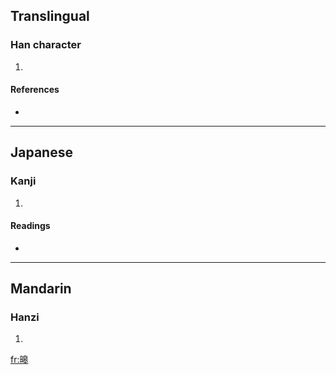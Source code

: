 ==Translingual==

===Han character===
{{Han char|rn=72|rad=日|as=10|sn=14|four=|canj=日竹日十 (AHAJ), X日竹日十 (XAHAJ)}}

# {{defn|Han|sort=日10}}

====References====
* {{Han ref|kx=0499.020|dkj=14101|dj=0868.050|hdz=21530.090|uh=66A4|ud=26276}}

----

==Japanese==

===Kanji===
{{ja-kanji|grade=|rs=日10}}

# {{defn|Japanese}}

====Readings====
* {{ja-readings|on=[[こう]] (kō), [[ごう]] (gō)|kun=[[あきらか]] (akiraka)}}

----

==Mandarin==

===Hanzi===
{{cmn-hanzi|pin=[[hào]] ([[hao4]])|wg=hao<sup>4</sup>}}

# {{defn|Mandarin}}

[[fr:暤]]